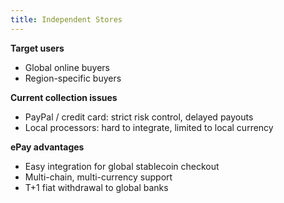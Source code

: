 ```yaml
---
title: Independent Stores
---
```


**Target users**
- Global online buyers
- Region-specific buyers

**Current collection issues**
- PayPal / credit card: strict risk control, delayed payouts
- Local processors: hard to integrate, limited to local currency

**ePay advantages**
- Easy integration for global stablecoin checkout
- Multi-chain, multi-currency support
- T+1 fiat withdrawal to global banks
